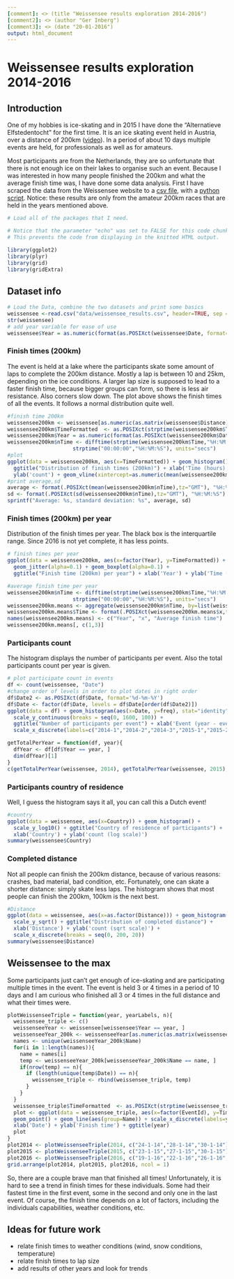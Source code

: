 ```yaml
---
[comment]: <> (title "Weissensee results exploration 2014-2016")
[comment2]: <> (author "Ger Inberg")
[comment3]: <> (date "20-01-2016")
output: html_document
---
```


# Weissensee results exploration 2014-2016

## Introduction
One of my hobbies is ice-skating and in 2015 I have done the "Alternatieve Elfstedentocht" for the first time. It is an ice skating event held in Austria, over a distance of 200km ([video](https://www.youtube.com/watch?v=FhdifsMYr8s)). In a period of about 10 days multiple events are held, for professionals as well as for amateurs. 

Most participants are from the Netherlands, they are so unfortunate that there is not enough ice on their lakes to organise such an event. Because I was interested in how many people finished the 200km and what the average finish time was, I have done some data analysis.
First I have scraped the data from the Weissensee website to a [csv file](data/weissensee_results.csv), with a [python script](weissensee_scraper.py). Notice: these results are only from the amateur 200km races that are held in the years mentioned above.

[comment4]: <> (<iframe width="560" height="315" src="http://youtube.com/embed/FhdifsMYr8s"; frameborder="0" allowfullscreen></iframe>)

```r
# Load all of the packages that I need.

# Notice that the parameter "echo" was set to FALSE for this code chunk.
# This prevents the code from displaying in the knitted HTML output.

library(ggplot2)
library(plyr)
library(grid)
library(gridExtra)
```

## Dataset info
```r
# Load the Data, combine the two datasets and print some basics
weissensee <-read.csv("data/weissensee_results.csv", header=TRUE, sep = ";") 
str(weissensee)
# add year variable for ease of use
weissensee$Year = as.numeric(format(as.POSIXct(weissensee$Date, format='%d-%m-%Y'), format="%Y"))
```

[comment5]: <> ( Univariate Plots Section)

### Finish times (200km)

The event is held at a lake where the participants skate some amount of laps to complete the 200km distance. Mostly a lap is between 10 and 25km, depending on the ice conditions. A larger lap size is supposed to lead to a faster finish time, because bigger groups can form, so there is less air resistance. Also corners slow down. The plot above shows the finish times of all the events. It follows a normal distribution quite well.

```r
#finish time 200km
weissensee200km <- weissensee[as.numeric(as.matrix(weissensee$Distance)) == 200.0, ]
weissensee200km$TimeFormatted  <- as.POSIXct(strptime(weissensee200km$Time, format="%H:%M:%S"))
weissensee200km$Year = as.numeric(format(as.POSIXct(weissensee200km$Date, format='%d-%m-%Y'), format="%Y"))
weissensee200km$nTime <- difftime(strptime(weissensee200km$Time,"%H:%M:%S"),
                     strptime("00:00:00","%H:%M:%S"), units="secs")
#plot
ggplot(data = weissensee200km, aes(x=TimeFormatted)) + geom_histogram() + 
  ggtitle("Distribution of finish times (200km)") + xlab('Time (hours)') + 
  ylab('count') + geom_vline(xintercept=as.numeric(mean(weissensee200km$TimeFormatted))[1], colour = "red")
#print average,sd
average <- format(.POSIXct(mean(weissensee200km$nTime),tz="GMT"), "%H:%M:%S")
sd <- format(.POSIXct(sd(weissensee200km$nTime),tz="GMT"), "%H:%M:%S")
sprintf("Average: %s, standard deviation: %s", average, sd)
```

### Finish times (200km) per year

Distribution of the finish times per year. The black box is the interquartile range. Since 2016 is not yet complete, it has less points.

```r
# finish times per year
ggplot(data = weissensee200km, aes(x=factor(Year), y=TimeFormatted)) + 
  geom_jitter(alpha=0.1) + geom_boxplot(alpha=0.1) + 
  ggtitle("Finish time (200km) per year") + xlab('Year') + ylab('Time (hours)')

#average finish time per year
weissensee200km$nTime <- difftime(strptime(weissensee200km$Time,"%H:%M:%S"),
                     strptime("00:00:00","%H:%M:%S"), units="secs")
weissensee200km.means <- aggregate(weissensee200km$nTime, by=list(weissensee200km$Year), mean)
weissensee200km.means$Time <- format(.POSIXct(weissensee200km.means$x,tz="GMT"), "%H:%M:%S")
names(weissensee200km.means) <- c("Year", "x", "Average finish time")
weissensee200km.means[, c(1,3)]
```

### Participants count

The histogram displays the number of participants per event. Also the total participants count per year is given.

```r
# plot participate count in events
df <- count(weissensee, "Date")
#change order of levels in order to plot dates in right order
df$Date2 <- as.POSIXct(df$Date, format='%d-%m-%Y')
df$Date <- factor(df$Date, levels = df$Date[order(df$Date2)])
ggplot(data = df) + geom_histogram(aes(x=Date, y=freq), stat="identity") + 
  scale_y_continuous(breaks = seq(0, 1600, 100)) + 
  ggtitle("Number of participants per event") + xlab('Event (year - event)') + ylab('Count') +
  scale_x_discrete(labels=c("2014-1","2014-2","2014-3","2015-1","2015-2","2015-3","2016-1","2016-2","2016-3","2016-4"))

getTotalPerYear = function(df, year){
  dfYear <- df[df$Year == year, ]
  dim(dfYear)[1]
}
c(getTotalPerYear(weissensee, 2014), getTotalPerYear(weissensee, 2015), getTotalPerYear(weissensee, 2016))
```

### Participants country of residence

Well, I guess the histogram says it all, you can call this a Dutch event!

```r
#country
ggplot(data = weissensee, aes(x=Country)) + geom_histogram() + 
  scale_y_log10() + ggtitle("Country of residence of participants") + 
  xlab('Country') + ylab('count (log scale)')
summary(weissensee$Country) 
```

### Completed distance

Not all people can finish the 200km distance, because of various reasons: crashes, bad material, bad condition, etc. Fortunately, one can skate a shorter distance: simply skate less laps. The histogram shows that most people can finish the 200km, 100km is the next best.

```r
#Distance
ggplot(data = weissensee, aes(x=as.factor(Distance))) + geom_histogram() +
  scale_y_sqrt() + ggtitle("Distribution of completed distance") + 
  xlab('Distance') + ylab('count (sqrt scale)') + 
  scale_x_discrete(breaks = seq(0, 200, 20))
summary(weissensee$Distance)
```

[comment7]: <> ( Multivariate Plots Section)
## Weissensee to the max

Some participants just can't get enough of ice-skating and are participating multiple times in the event. The event is held 3 or 4 times in a period of 10 days and I am curious who finished all 3 or 4 times in the full distance and what their times were.

```r
plotWeissenseeTriple = function(year, yearLabels, n){
  weissensee_triple <- c()
  weissenseeYear <- weissensee[weissensee$Year == year, ]
  weissenseeYear_200k <- weissenseeYear[as.numeric(as.matrix(weissenseeYear$Distance)) == 200.0, ]
  names <- unique(weissenseeYear_200k$Name)
  for(i in 1:length(names)){
    name = names[i]
    temp <- weissenseeYear_200k[weissenseeYear_200k$Name == name, ]
    if(nrow(temp) == n){
      if (length(unique(temp$Date)) == n){
        weissensee_triple <- rbind(weissensee_triple, temp)
      }
    }
  }
  weissensee_triple$TimeFormatted  <- as.POSIXct(strptime(weissensee_triple$Time, format="%H:%M:%S"))
  plot <- ggplot(data = weissensee_triple, aes(x=factor(EventId), y=TimeFormatted, color=Name)) + 
  geom_point() + geom_line(aes(group=Name)) + scale_x_discrete(labels=yearLabels) + 
  xlab('Date') + ylab('Finish time') + ggtitle(year)
  plot
}
plot2014 <- plotWeissenseeTriple(2014, c("24-1-14","28-1-14","30-1-14"), 3)
plot2015 <- plotWeissenseeTriple(2015, c("23-1-15","27-1-15","30-1-15"), 3)
plot2016 <- plotWeissenseeTriple(2016, c("19-1-16","22-1-16","26-1-16", "29-1-16"), 4)
grid.arrange(plot2014, plot2015, plot2016, ncol = 1)
```

So, there are a couple brave man that finished all times! Unfortunately, it is hard to see a trend in finish times for these individuals. Some had their fastest time in the first event, some in the second and only one in the last event. Of course, the finish time depends on a lot of factors, including the individuals capabilities, weather conditions, etc.

## Ideas for future work
* relate finish times to weather conditions (wind, snow conditions, temperature)
* relate finish times to lap size
* add results of other years and look for trends

